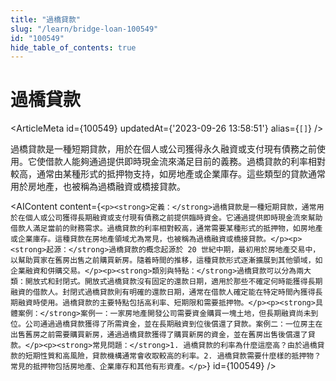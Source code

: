 ```yaml
---
title: "過橋貸款"
slug: "/learn/bridge-loan-100549"
id: "100549"
hide_table_of_contents: true
---
```



# 過橋貸款

<ArticleMeta id={100549} updatedAt={'2023-09-26 13:58:51'} alias={`[]`} />
<div className='border-solid border-b border-t-0 my-4 border-[var(--ifm-color-gray-300)]' />

過橋貸款是一種短期貸款，用於在個人或公司獲得永久融資或支付現有債務之前使用。它使借款人能夠通過提供即時現金流來滿足目前的義務。過橋貸款的利率相對較高，通常由某種形式的抵押物支持，如房地產或企業庫存。這些類型的貸款通常用於房地產，也被稱為過橋融資或橋接貸款。

<AIContent content={`<p><strong>定義：</strong>過橋貸款是一種短期貸款，通常用於在個人或公司獲得長期融資或支付現有債務之前提供臨時資金。它通過提供即時現金流來幫助借款人滿足當前的財務需求。過橋貸款的利率相對較高，通常需要某種形式的抵押物，如房地產或企業庫存。這種貸款在房地產領域尤為常見，也被稱為過橋融資或橋接貸款。</p><p><strong>起源：</strong>過橋貸款的概念起源於 20 世紀中期，最初用於房地產交易中，以幫助買家在舊房出售之前購買新房。隨着時間的推移，這種貸款形式逐漸擴展到其他領域，如企業融資和併購交易。</p><p><strong>類別與特點：</strong>過橋貸款可以分為兩大類：開放式和封閉式。開放式過橋貸款沒有固定的還款日期，適用於那些不確定何時能獲得長期融資的借款人。封閉式過橋貸款則有明確的還款日期，通常在借款人確定能在特定時間內獲得長期融資時使用。過橋貸款的主要特點包括高利率、短期限和需要抵押物。</p><p><strong>具體案例：</strong>案例一：一家房地產開發公司需要資金購買一塊土地，但長期融資尚未到位。公司通過過橋貸款獲得了所需資金，並在長期融資到位後償還了貸款。案例二：一位房主在出售舊房之前需要購買新房，通過過橋貸款獲得了購買新房的資金，並在舊房出售後償還了貸款。</p><p><strong>常見問題：</strong>1. 過橋貸款的利率為什麼這麼高？由於過橋貸款的短期性質和高風險，貸款機構通常會收取較高的利率。2. 過橋貸款需要什麼樣的抵押物？常見的抵押物包括房地產、企業庫存和其他有形資產。</p>`} id={100549} />
